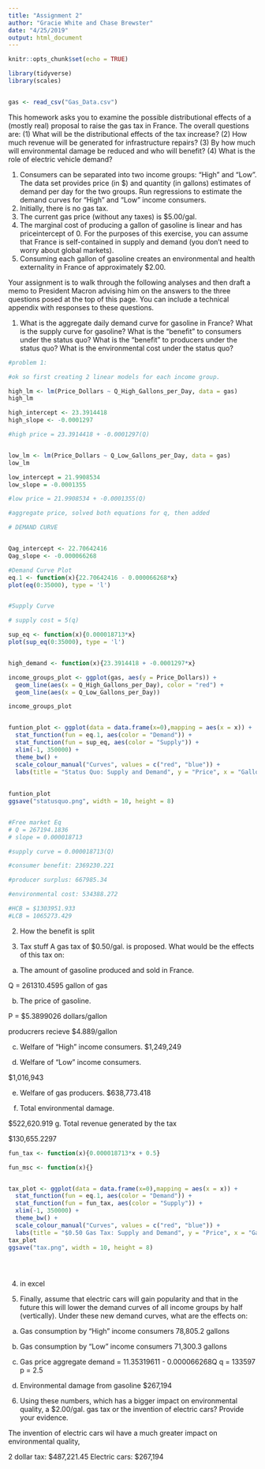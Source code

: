 ```yaml
---
title: "Assignment 2"
author: "Gracie White and Chase Brewster"
date: "4/25/2019"
output: html_document
---
```


```r
knitr::opts_chunk$set(echo = TRUE)
```


```r
library(tidyverse)
library(scales)


gas <- read_csv("Gas_Data.csv")

```
This homework asks you to examine the possible distributional effects of a (mostly real)
proposal to raise the gas tax in France. The overall questions are: (1) What will be the
distributional effects of the tax increase? (2) How much revenue will be generated for
infrastructure repairs? (3) By how much will environmental damage be reduced and who
will benefit? (4) What is the role of electric vehicle demand?

1. Consumers can be separated into two income groups: “High” and “Low”. The
data set provides price (in $) and quantity (in gallons) estimates of demand per
day for the two groups. Run regressions to estimate the demand curves for “High”
and “Low” income consumers.
2. Initially, there is no gas tax.
3. The current gas price (without any taxes) is $5.00/gal.
4. The marginal cost of producing a gallon of gasoline is linear and has priceintercept of 0. For the purposes of this exercise, you can assume that France is
self-contained in supply and demand (you don’t need to worry about global
markets).
5. Consuming each gallon of gasoline creates an environmental and health
externality in France of approximately $2.00.


Your assignment is to walk through the following analyses and then draft a memo to
President Macron advising him on the answers to the three questions posed at the top of
this page. You can include a technical appendix with responses to these questions.

1. What is the aggregate daily demand curve for gasoline in France? What is the
supply curve for gasoline? What is the “benefit” to consumers under the status
quo? What is the “benefit” to producers under the status quo? What is the
environmental cost under the status quo?

```r
#problem 1: 

#ok so first creating 2 linear models for each income group. 

high_lm <- lm(Price_Dollars ~ Q_High_Gallons_per_Day, data = gas)
high_lm

high_intercept <- 23.3914418
high_slope <- -0.0001297

#high price = 23.3914418 + -0.0001297(Q)


low_lm <- lm(Price_Dollars ~ Q_Low_Gallons_per_Day, data = gas)
low_lm

low_intercept = 21.9908534
low_slope = -0.0001355

#low price = 21.9908534 + -0.0001355(Q)

#aggregate price, solved both equations for q, then added 

# DEMAND CURVE


Qag_intercept <- 22.70642416
Qag_slope <- -0.000066268

#Demand Curve Plot
eq.1 <- function(x){22.70642416 - 0.000066268*x}
plot(eq(0:35000), type = 'l')


#Supply Curve

# supply cost = 5(q)

sup_eq <- function(x){0.000018713*x}
plot(sup_eq(0:35000), type = 'l')


high_demand <- function(x){23.3914418 + -0.0001297*x}

income_groups_plot <- ggplot(gas, aes(y = Price_Dollars)) +
  geom_line(aes(x = Q_High_Gallons_per_Day), color = "red") +
  geom_line(aes(x = Q_Low_Gallons_per_Day))

income_groups_plot


funtion_plot <- ggplot(data = data.frame(x=0),mapping = aes(x = x)) +
  stat_function(fun = eq.1, aes(color = "Demand")) +
  stat_function(fun = sup_eq, aes(color = "Supply")) + 
  xlim(-1, 350000) +
  theme_bw() +
  scale_colour_manual("Curves", values = c("red", "blue")) +
  labs(title = "Status Quo: Supply and Demand", y = "Price", x = "Gallons of Gasoline")
 
  
funtion_plot
ggsave("statusquo.png", width = 10, height = 8)


#Free market Eq
# Q = 267194.1836
# slope = 0.000018713

#supply curve = 0.000018713(Q)

#consumer benefit: 2369230.221

#producer surplus: 667985.34

#environmental cost: 534388.272

#HCB = $1303951.933
#LCB = 1065273.429


```
2. How the benefit is split


3. Tax stuff
A gas tax of $0.50/gal. is proposed. What would be the effects of this tax on:
a. The amount of gasoline produced and sold in France.

Q = 261310.4595 gallon of gas

b. The price of gasoline.

P = $5.3899026 dollars/gallon 

producrers recieve $4.889/gallon

c. Welfare of “High” income consumers.
$1,249,249



d. Welfare of “Low” income consumers.

$1,016,943

e. Welfare of gas producers.
$638,773.418

f. Total environmental damage.

$522,620.919
g. Total revenue generated by the tax

$130,655.2297

```r

fun_tax <- function(x){0.000018713*x + 0.5}

fun_msc <- function(x){}


tax_plot <- ggplot(data = data.frame(x=0),mapping = aes(x = x)) +
  stat_function(fun = eq.1, aes(color = "Demand")) +
  stat_function(fun = fun_tax, aes(color = "Supply")) + 
  xlim(-1, 350000) +
  theme_bw() +
  scale_colour_manual("Curves", values = c("red", "blue")) +
  labs(title = "$0.50 Gas Tax: Supply and Demand", y = "Price", x = "Gallons of Gasoline")
tax_plot
ggsave("tax.png", width = 10, height = 8)


  
```
4. in excel


5. 
Finally, assume that electric cars will gain popularity and that in the future this
will lower the demand curves of all income groups by half (vertically). Under
these new demand curves, what are the effects on:
a. Gas consumption by “High” income consumers
78,805.2 gallons

b. Gas consumption by “Low” income consumers
71,300.3 gallons

c. Gas price
aggregate demand = 11.35319611 - 0.000066268Q
q = 133597
p = 2.5

d. Environmental damage from gasoline
$267,194



6. Using these numbers, which has a bigger impact on environmental quality, a
$2.00/gal. gas tax or the invention of electric cars? Provide your evidence.

The invention of electric cars wil have a much greater impact on environmental quality, 

2 dollar tax: $487,221.45
Electric cars: $267,194
